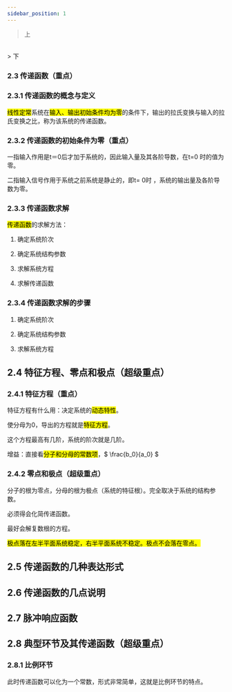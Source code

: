 ```yaml
---
sidebar_position: 1
---
```



> 上

<VideoPlayer src="//player.bilibili.com/player.html?isOutside=true&aid=811394492&bvid=BV1F34y1h7so&cid=718378952&p=8" />

<br />
> 下

<VideoPlayer src="//player.bilibili.com/player.html?isOutside=true&aid=811394492&bvid=BV1F34y1h7so&cid=718299897&p=9" />
<br />



### 2.3 传递函数（重点）

### 2.3.1 传递函数的概念与定义

<mark>线性定常</mark>系统在<mark>输入、输出初始条件均为零</mark>的条件下，输出的拉氏变换与输入的拉
氏变换之比，称为该系统的传递函数。

### 2.3.2 传递函数的初始条件为零（重点）

一指输入作用是t＝0后才加于系统的，因此输入量及其各阶导数，在t=0 时的值为零。

二指输入信号作用于系统之前系统是静止的，即t= 0时 ，系统的输出量及各阶导数为零。

### 2.3.3 传递函数求解

<mark>传递函数</mark>的求解方法：

1. 确定系统阶次

2. 确定系统结构参数

3. 求解系统方程

4. 求解传递函数

### 2.3.4 传递函数求解的步骤

1. 确定系统阶次

2. 确定系统结构参数

3. 求解系统方程



## 2.4 特征方程、零点和极点（超级重点）

### 2.4.1 特征方程（重点）

特征方程有什么用：决定系统的<mark>动态特性</mark>。

使分母为0，导出的方程就是<mark>特征方程</mark>。

这个方程最高有几阶，系统的阶次就是几阶。

增益：直接看<mark>分子和分母的常数项</mark>，$ \frac{b_0}{a_0} $

### 2.4.2 零点和极点（超级重点）

分子的根为零点，分母的根为极点（系统的特征根）。完全取决于系统的结构参数。

必须得会化简传递函数。

最好会解复数根的方程。

<mark>极点落在左半平面系统稳定，右半平面系统不稳定。极点不会落在零点。</mark>

## 2.5 传递函数的几种表达形式

## 2.6 传递函数的几点说明

## 2.7 脉冲响应函数

## 2.8 典型环节及其传递函数（超级重点）

### 2.8.1 比例环节

此时传递函数可以化为一个常数，形式非常简单，这就是比例环节的特点。